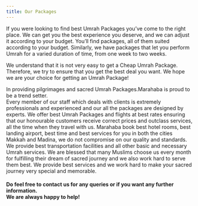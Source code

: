 ```yaml
---
title: Our Packages
---
```

<Block src="packages/package-hero" opacity="0.9"/>
<Section bg="background">
  <Container >
    <p mt="20">If you were looking to find best Umrah Packages you’ve come to the right place. We can get you the best experience you deserve, and we can adjust it according to your budget. 
    You’ll find packages, all of them suited according to your budget.
    Similarly, we have packages that let you perform Umrah for a varied duration of time, from one week to two weeks.
    </p>
    <p mt="10">We understand that it is not very easy to get a Cheap Umrah Package. Therefore, we try to ensure that you get the best deal you want.
    We hope we are your choice for getting an Umrah Package!</p>
    <p mt="10">In providing pilgrimages and sacred Umrah Packages.Marahaba is proud to be a trend setter.<br />
    Every member of our staff which deals with clients is extremely professionals and experienced and our all the packages are designed by experts. We offer best  Umrah Packages and flights at best rates ensuring that our honourable customers receive correct prices and outclass services, all the time when they travel with us.
    Marahaba book best hotel rooms, best landing airport, best time and best services for you in both the cities Makkah and Madina, we do not compromise on our quality and standards. We provide best transportation facilities and all other basic and necessary Umrah services. We are blessed that many Muslims choose us every month for fulfilling their dream of sacred journey and we also work hard to serve them best.
    We provide best services and we work hard to make your sacred journey very  special and memorable.</p>
    <h4 fontSize="2xl|3xl">Do feel free to contact us for any queries or if you want any further information.<br />
    We are always happy to help!</h4>

  </Container>
</Section>
<Block src="packages/packages" />
<Block src="packages/packages-form" />


